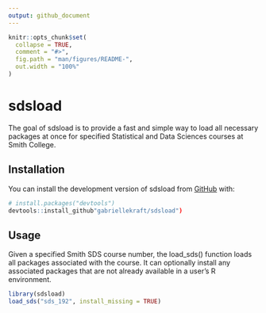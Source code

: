 ```yaml
---
output: github_document
---
```


<!-- README.md is generated from README.Rmd. Please edit that file -->

```r
knitr::opts_chunk$set(
  collapse = TRUE,
  comment = "#>",
  fig.path = "man/figures/README-",
  out.width = "100%"
)
```

# sdsload

<!-- badges: start -->
<!-- badges: end -->

The goal of sdsload is to provide a fast and simple way to load all necessary packages at once for specified Statistical and Data Sciences courses at Smith College.

## Installation

You can install the development version of sdsload from [GitHub](https://github.com/) with:
``` r
# install.packages("devtools")
devtools::install_github"gabriellekraft/sdsload")
```

## Usage

Given a specified Smith SDS course number, the load_sds() function loads all packages associated with the course. It can optionally install any associated packages that are not already available in a user's R environment. 

```r
library(sdsload)
load_sds("sds_192", install_missing = TRUE)
```
